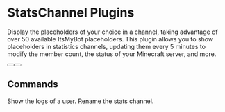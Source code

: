 # StatsChannel Plugins
Display the placeholders of your choice in a channel, taking advantage of over 50 available ItsMyBot placeholders. This plugin allows you to show placeholders in statistics channels, updating them every 5 minutes to modify the member count, the status of your Minecraft server, and more.

<div className="not-prose mb-16 mt-6 flex flex-wrap gap-3">
  <Button href="https://builtbybit.com/resources/29520/" arrow="right" children="Download" />
  <Button href="https://itsmy.studio/discord" children="Support" variant="outline" />
</div>

## Commands
<Properties>
  <Property name="/statschannel create <name>">
    Show the logs of a user.
  </Property>
  <Property name="/statschannel rename <channel> <name>">
    Rename the stats channel.
  </Property>
</Properties>
